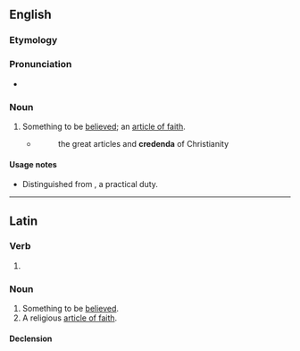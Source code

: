 ==English==

===Etymology===
{{bor|en|la|credendum}}

===Pronunciation===
* {{IPA|en|/kɹɪˈdɛndəm/}}

===Noun===
{{en-noun|credenda}}

# {{lb|en|theology}} Something to be [[believe]]d; an [[article of faith]].
#* {{rfdatek|en|South}}
#*: the great articles and '''credenda''' of Christianity

====Usage notes====
* Distinguished from {{m|en|agendum}}, a practical duty.

{{Webster 1913}}

----

==Latin==

===Verb===
{{la-verb-form|crēdendum}}

# {{inflection of|la|crēdō||acc|gerund}}

===Noun===
{{la-noun|crēdendum<2>}}

# Something to be [[believed]].
# A religious [[article of faith]].

====Declension====
{{la-ndecl|crēdendum<2>}}